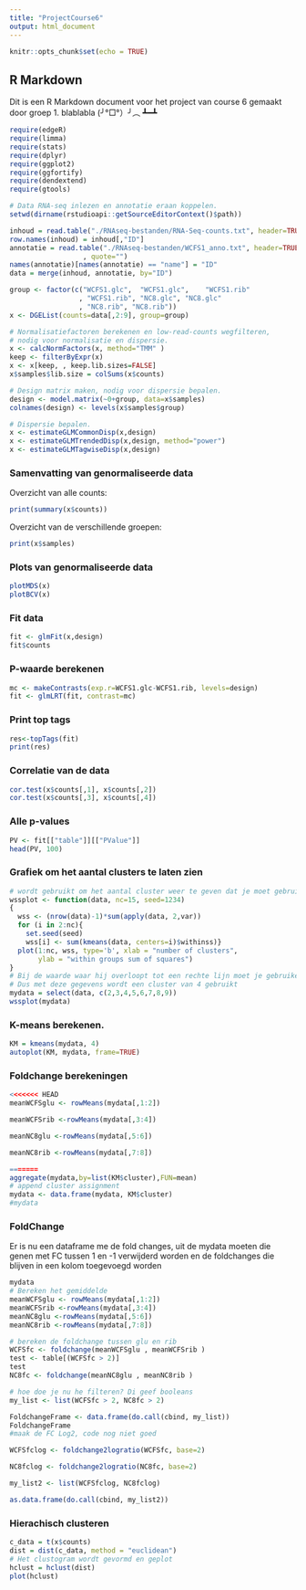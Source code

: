 ```yaml
---
title: "ProjectCourse6"
output: html_document
---
```


```r
knitr::opts_chunk$set(echo = TRUE)
```

## R Markdown
Dit is een R Markdown document voor het project van course 6 gemaakt door 
groep 1. blablabla (╯°□°）╯︵ ┻━┻

```r
require(edgeR)
require(limma)
require(stats)
require(dplyr)
require(ggplot2)
require(ggfortify)
require(dendextend)
require(gtools)
```

```r
# Data RNA-seq inlezen en annotatie eraan koppelen. 
setwd(dirname(rstudioapi::getSourceEditorContext()$path))

inhoud = read.table("./RNAseq-bestanden/RNA-Seq-counts.txt", header=TRUE)
row.names(inhoud) = inhoud[,"ID"]
annotatie = read.table("./RNAseq-bestanden/WCFS1_anno.txt", header=TRUE, sep="\t"
                  , quote="")
names(annotatie)[names(annotatie) == "name"] = "ID"
data = merge(inhoud, annotatie, by="ID")

group <- factor(c("WCFS1.glc",	"WCFS1.glc",	"WCFS1.rib"
                 , "WCFS1.rib", "NC8.glc", "NC8.glc"	
                 , "NC8.rib", "NC8.rib"))
x <- DGEList(counts=data[,2:9], group=group)

# Normalisatiefactoren berekenen en low-read-counts wegfilteren,
# nodig voor normalisatie en dispersie.
x <- calcNormFactors(x, method="TMM" )
keep <- filterByExpr(x)
x <- x[keep, , keep.lib.sizes=FALSE]
x$samples$lib.size = colSums(x$counts)

# Design matrix maken, nodig voor dispersie bepalen.
design <- model.matrix(~0+group, data=x$samples)
colnames(design) <- levels(x$samples$group)

# Dispersie bepalen.
x <- estimateGLMCommonDisp(x,design)
x <- estimateGLMTrendedDisp(x,design, method="power")
x <- estimateGLMTagwiseDisp(x,design)
```

### Samenvatting van genormaliseerde data
Overzicht van alle counts:
```r
print(summary(x$counts))
```
Overzicht van de verschillende groepen:
```r
print(x$samples)
```
### Plots van genormaliseerde data
```r
plotMDS(x)
plotBCV(x)
```

### Fit data
```r
fit <- glmFit(x,design)
fit$counts
```

### P-waarde berekenen
```r
mc <- makeContrasts(exp.r=WCFS1.glc-WCFS1.rib, levels=design)
fit <- glmLRT(fit, contrast=mc)
```
### Print top tags
```r
res<-topTags(fit)
print(res)
```
### Correlatie van de data
```r
cor.test(x$counts[,1], x$counts[,2])
cor.test(x$counts[,3], x$counts[,4])
```
### Alle p-values
```r
PV <- fit[["table"]][["PValue"]]
head(PV, 100)
```
### Grafiek om het aantal clusters te laten zien
```r
# wordt gebruikt om het aantal cluster weer te geven dat je moet gebruiken voor de K-means
wssplot <- function(data, nc=15, seed=1234)
{
  wss <- (nrow(data)-1)*sum(apply(data, 2,var))
  for (i in 2:nc){
    set.seed(seed)
    wss[i] <- sum(kmeans(data, centers=i)$withinss)}
  plot(1:nc, wss, type='b', xlab = "number of clusters", 
       ylab = "within groups sum of squares")
}
# Bij de waarde waar hij overloopt tot een rechte lijn moet je gebruiken voor aantal clusters.
# Dus met deze gegevens wordt een cluster van 4 gebruikt
mydata = select(data, c(2,3,4,5,6,7,8,9))
wssplot(mydata)
```



### K-means berekenen.
```r
KM = kmeans(mydata, 4)
autoplot(KM, mydata, frame=TRUE)
```

### Foldchange berekeningen
```r
<<<<<<< HEAD
meanWCFSglu <- rowMeans(mydata[,1:2])

meanWCFSrib <-rowMeans(mydata[,3:4])

meanNC8glu <-rowMeans(mydata[,5:6])

meanNC8rib <-rowMeans(mydata[,7:8])

=======
aggregate(mydata,by=list(KM$cluster),FUN=mean)
# append cluster assignment
mydata <- data.frame(mydata, KM$cluster)
#mydata
```

### FoldChange
Er is nu een dataframe me de fold changes,
uit de mydata moeten die genen met FC tussen 1 en -1 verwijderd worden
en de foldchanges die blijven in een kolom toegevoegd worden
```r

mydata
# Bereken het gemiddelde
meanWCFSglu <- rowMeans(mydata[,1:2])
meanWCFSrib <-rowMeans(mydata[,3:4])
meanNC8glu <-rowMeans(mydata[,5:6])
meanNC8rib <-rowMeans(mydata[,7:8])

# bereken de foldchange tussen glu en rib
WCFSfc <- foldchange(meanWCFSglu , meanWCFSrib )
test <- table[(WCFSfc > 2)]
test
NC8fc <- foldchange(meanNC8glu , meanNC8rib )

# hoe doe je nu he filteren? Di geef booleans
my_list <- list(WCFSfc > 2, NC8fc > 2)

FoldchangeFrame <- data.frame(do.call(cbind, my_list))
FoldchangeFrame
#maak de FC Log2, code nog niet goed

WCFSfclog <- foldchange2logratio(WCFSfc, base=2)

NC8fclog <- foldchange2logratio(NC8fc, base=2)

my_list2 <- list(WCFSfclog, NC8fclog)

as.data.frame(do.call(cbind, my_list2))
```

### Hierachisch clusteren
```r
c_data = t(x$counts)
dist = dist(c_data, method = "euclidean")
# Het clustogram wordt gevormd en geplot
hclust = hclust(dist)
plot(hclust)
```